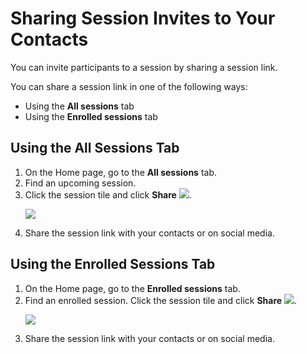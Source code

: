 
# Sharing Session Invites to Your Contacts

You can invite participants to a session by sharing a session link.

<p>You can share a session link in one of the following ways:</p>
<ul>
<li>Using the <b>All sessions</b> tab</li>
<li>Using the <b>Enrolled sessions</b> tab</li>
</ul>
<h2>Using the All Sessions Tab</h2>
<ol>
<li>On the Home page, go to the <b>All sessions</b> tab.</li>
<li>Find an upcoming session. </li>
<li>Click the session tile and click <b>Share</b> <img src={ShareIcon} />.
<p>
    <img src={PortalShareSessionParticipant} />
</p>
</li>
<li>Share the session link with your contacts or on social media.</li>
</ol>
<h2>Using the Enrolled Sessions Tab</h2>
<ol>
<li>On the Home page, go to the <b>Enrolled sessions</b> tab.</li>
<li>Find an enrolled session. Click the session tile and click <b>Share</b> <img src={ShareIcon} />.
<p>
    <img src={PortalShareSessionParticipant} />
</p>
</li>
<li>Share the session link with your contacts or on social media.</li>
</ol>